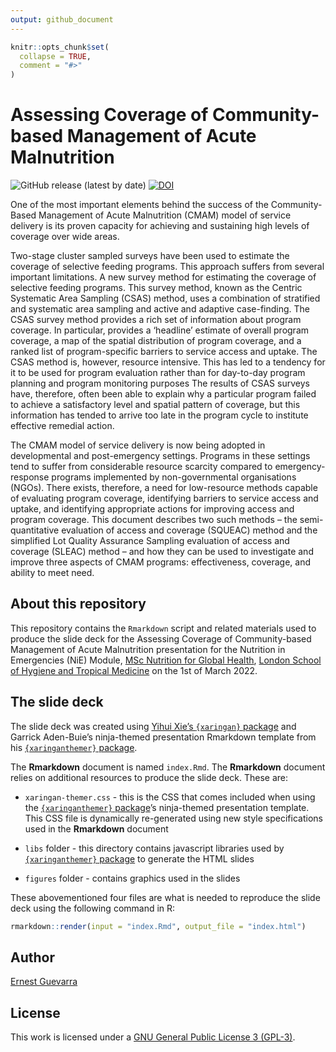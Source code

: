 ```yaml
---
output: github_document
---
```


<!-- README.md is generated from README.Rmd. Please edit that file -->

```r
knitr::opts_chunk$set(
  collapse = TRUE,
  comment = "#>"
)
```

# Assessing Coverage of Community-based Management of Acute Malnutrition

<!-- badges: start -->
![GitHub release (latest by date)](https://img.shields.io/github/v/release/ernestguevarra/coverageCMAM)
[![DOI](https://zenodo.org/badge/173656565.svg)](https://zenodo.org/badge/latestdoi/173656565)
<!-- badges: end -->

One of the most important elements behind the success of the Community-Based Management of Acute Malnutrition (CMAM) model of service delivery is its proven capacity for achieving and sustaining high levels of coverage over wide areas.

Two-stage cluster sampled surveys have been used to estimate the coverage of selective feeding programs. This approach suffers from several important limitations. A new survey method for estimating the coverage of selective feeding programs. This survey method, known as the Centric Systematic Area Sampling (CSAS) method, uses a combination of stratified and systematic area sampling and active and adaptive case-finding. The CSAS survey method provides a rich set of information about program coverage. In particular, provides a ‘headline’ estimate of overall program coverage, a map of the spatial distribution of program coverage, and a ranked list of program-specific barriers to service access and uptake. The CSAS method is, however, resource intensive. This has led to a tendency for it to be used for program evaluation rather than for day-to-day program planning and program monitoring purposes The results of CSAS surveys have, therefore, often been able to explain why a particular program failed to achieve a satisfactory level and spatial pattern of coverage, but this information has tended to arrive too late in the program cycle to institute effective remedial action.

The CMAM model of service delivery is now being adopted in developmental and post-emergency settings. Programs in these settings tend to suffer from considerable resource scarcity compared to emergency-response programs implemented by non-governmental organisations (NGOs). There exists, therefore, a need for low-resource methods capable of evaluating program coverage, identifying barriers to service access and uptake, and identifying appropriate actions for improving access and program coverage. This document describes two such methods – the semi-quantitative evaluation of access and coverage (SQUEAC) method and the simplified Lot Quality Assurance Sampling evaluation of access and coverage (SLEAC) method – and how they can be used to investigate and improve three aspects of CMAM programs: effectiveness, coverage, and ability to meet need.

## About this repository

This repository contains the `Rmarkdown` script and related materials used to produce the slide deck for the Assessing Coverage of Community-based Management of Acute Malnutrition presentation for the Nutrition in Emergencies (NiE) Module, [MSc Nutrition for Global Health](https://www.lshtm.ac.uk/study/courses/masters-degrees/nutrition-global-health), [London School of Hygiene and Tropical Medicine](https://www.lshtm.ac.uk/) on the 1st of March 2022.

## The slide deck

The slide deck was created using [Yihui Xie's `{xaringan}` package](https://github.com/yihui/xaringan) and Garrick Aden-Buie's ninja-themed presentation Rmarkdown template from his [`{xaringanthemer}` package](https://github.com/gadenbuie/xaringanthemer).

The **Rmarkdown** document is named `index.Rmd`. The **Rmarkdown** document relies on additional resources to produce the slide deck. These are:

* `xaringan-themer.css` - this is the CSS that comes included when using the [`{xaringanthemer}` package](https://github.com/gadenbuie/xaringanthemer)'s ninja-themed presentation template. This CSS file is dynamically re-generated using new style specifications used in the **Rmarkdown** document

* `libs` folder - this directory contains javascript libraries used by [`{xaringanthemer}` package](https://github.com/gadenbuie/xaringanthemer) to generate the HTML slides

* `figures` folder - contains graphics used in the slides

These abovementioned four files are what is needed to reproduce the slide deck using the following command in R:

```r
rmarkdown::render(input = "index.Rmd", output_file = "index.html")
```

## Author

[Ernest Guevarra](https://ernest.guevarra.io)

## License

This work is licensed under a [GNU General Public License 3 (GPL-3)](https://github.com/ernestguevarra/coverageCMAM/blob/master/LICENSE.md).

